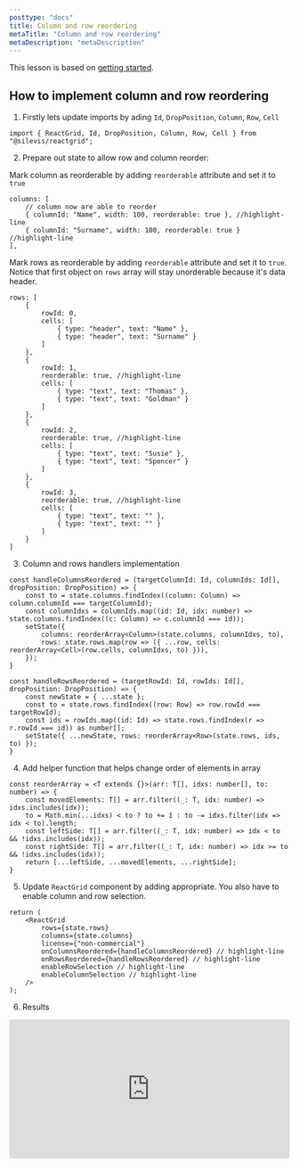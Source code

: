 ```yaml
---
posttype: "docs"
title: Column and row reordering
metaTitle: "Column and row reordering"
metaDescription: "metaDescription"
---
```


This lesson is based on [getting started](link).

## How to implement column and row reordering


1. Firstly lets update imports by ading `Id`, `DropPosition`, `Column`, `Row`, `Cell`

```tsx
import { ReactGrid, Id, DropPosition, Column, Row, Cell } from "@silevis/reactgrid";
```

2. Prepare out state to allow row and column reorder:

Mark column as reorderable by adding `reorderable` attribute and set it to `true`

```tsx
columns: [
	// column now are able to reorder
	{ columnId: "Name", width: 100, reorderable: true }, //highlight-line
	{ columnId: "Surname", width: 100, reorderable: true } //highlight-line
],
```

Mark rows as reorderable by adding `reorderable` attribute and set it to `true`. 
Notice that first object on `rows` array will stay unorderable because it's data header.

```tsx
rows: [
	{
		rowId: 0,
		cells: [
			{ type: "header", text: "Name" },
			{ type: "header", text: "Surname" }
		]
	},
	{
		rowId: 1,
		reorderable: true, //highlight-line
		cells: [
			{ type: "text", text: "Thomas" },
			{ type: "text", text: "Goldman" }
		]
	},
	{
		rowId: 2,
		reorderable: true, //highlight-line
		cells: [
			{ type: "text", text: "Susie" },
			{ type: "text", text: "Spencer" }
		]
	},
	{
		rowId: 3,
		reorderable: true, //highlight-line
		cells: [
			{ type: "text", text: "" }, 
			{ type: "text", text: "" }
		]
	}
]
```

3. Column and rows handlers implementation

```tsx
const handleColumnsReordered = (targetColumnId: Id, columnIds: Id[], dropPosition: DropPosition) => {
	const to = state.columns.findIndex((column: Column) => column.columnId === targetColumnId);
	const columnIdxs = columnIds.map((id: Id, idx: number) => state.columns.findIndex((c: Column) => c.columnId === id));
	setState({
		columns: reorderArray<Column>(state.columns, columnIdxs, to),
		rows: state.rows.map(row => ({ ...row, cells: reorderArray<Cell>(row.cells, columnIdxs, to) })),
	});
}

const handleRowsReordered = (targetRowId: Id, rowIds: Id[], dropPosition: DropPosition) => {
	const newState = { ...state };
	const to = state.rows.findIndex((row: Row) => row.rowId === targetRowId);
	const ids = rowIds.map((id: Id) => state.rows.findIndex(r => r.rowId === id)) as number[];
	setState({ ...newState, rows: reorderArray<Row>(state.rows, ids, to) });
}
```

4. Add helper function that helps change order of elements in array

```tsx
const reorderArray = <T extends {}>(arr: T[], idxs: number[], to: number) => {
	const movedElements: T[] = arr.filter((_: T, idx: number) => idxs.includes(idx));
	to = Math.min(...idxs) < to ? to += 1 : to -= idxs.filter(idx => idx < to).length;
	const leftSide: T[] = arr.filter((_: T, idx: number) => idx < to && !idxs.includes(idx));
	const rightSide: T[] = arr.filter((_: T, idx: number) => idx >= to && !idxs.includes(idx));
	return [...leftSide, ...movedElements, ...rightSide];
}
```

5. Update `ReactGrid` component by adding appropriate. You also have to enable column and row selection.

```tsx
return (
	<ReactGrid
		rows={state.rows}
		columns={state.columns}
		license={"non-commercial"}
		onColumnsReordered={handleColumnsReordered} // highlight-line
		onRowsReordered={handleRowsReordered} // highlight-line
		enableRowSelection // highlight-line
      	enableColumnSelection // highlight-line
	/>
);
```

6. Results

<iframe
	src="https://codesandbox.io/embed/reactgrid-getting-started-4x3xc?fontsize=14&hidenavigation=1&theme=dark"
	style="width:100%; height:250px; border:0; border-radius: 4px; overflow:hidden;"
	title="reactgrid-columns-and-rows-reorder"
	allow="geolocation; microphone; camera; midi; vr; accelerometer; gyroscope; payment; ambient-light-sensor; encrypted-media; usb"
	sandbox="allow-modals allow-forms allow-popups allow-scripts allow-same-origin"
></iframe>